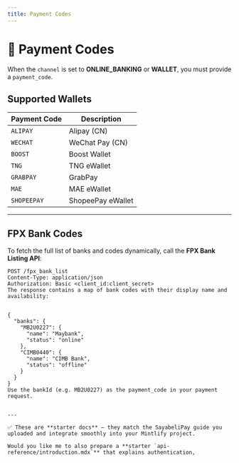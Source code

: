 ```yaml
---
title: Payment Codes
---
```


# 🏦 Payment Codes

When the `channel` is set to **ONLINE_BANKING** or **WALLET**, you must provide a `payment_code`.  

## Supported Wallets

| Payment Code | Description          |
|--------------|----------------------|
| `ALIPAY`     | Alipay (CN)          |
| `WECHAT`     | WeChat Pay (CN)      |
| `BOOST`      | Boost Wallet         |
| `TNG`        | TNG eWallet          |
| `GRABPAY`    | GrabPay              |
| `MAE`        | MAE eWallet          |
| `SHOPEEPAY`  | ShopeePay eWallet    |

---

## FPX Bank Codes

To fetch the full list of banks and codes dynamically, call the **FPX Bank Listing API**:

```http
POST /fpx_bank_list
Content-Type: application/json
Authorization: Basic <client_id:client_secret>
The response contains a map of bank codes with their display name and availability:


{
  "banks": {
    "MB2U0227": {
      "name": "Maybank",
      "status": "online"
    },
    "CIMB0440": {
      "name": "CIMB Bank",
      "status": "offline"
    }
  }
}
Use the bankId (e.g. MB2U0227) as the payment_code in your payment request.


---

✅ These are **starter docs** — they match the SayabeliPay guide you uploaded and integrate smoothly into your Mintlify project.  

Would you like me to also prepare a **starter `api-reference/introduction.mdx`** that explains authentication,